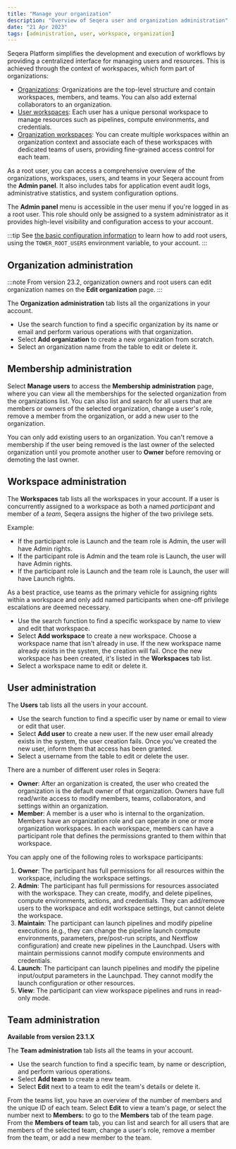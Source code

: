 ```yaml
---
title: "Manage your organization"
description: "Overview of Seqera user and organization administration"
date: "21 Apr 2023"
tags: [administration, user, workspace, organization]
---
```


Seqera Platform simplifies the development and execution of workflows by providing a centralized interface for managing users and resources. This is achieved through the context of workspaces, which form part of organizations:

- [Organizations](../orgs-and-teams/organizations.mdx): Organizations are the top-level structure and contain workspaces, members, and teams. You can also add external collaborators to an organization.
- [User workspaces](../orgs-and-teams/workspace-management.mdx): Each user has a unique personal workspace to manage resources such as pipelines, compute environments, and credentials.
- [Organization workspaces](../orgs-and-teams/workspace-management.mdx): You can create multiple workspaces within an organization context and associate each of these workspaces with dedicated teams of users, providing fine-grained access control for each team.

As a root user, you can access a comprehensive overview of the organizations, workspaces, users, and teams in your Seqera account from the **Admin panel**. It also includes tabs for application event audit logs, administrative statistics, and system configuration options.

The **Admin panel** menu is accessible in the user menu if you're logged in as a root user. This role should only be assigned to a system administrator as it provides high-level visibility and configuration access to your account.

:::tip
See [the basic configuration information](../enterprise/configuration/overview.mdx#basic-configuration) to learn how to add root users, using the `TOWER_ROOT_USERS` environment variable, to your account.
:::

## Organization administration

:::note
From version 23.2, organization owners and root users can edit organization names on the **Edit organization** page.
:::

The **Organization administration** tab lists all the organizations in your account.

- Use the search function to find a specific organization by its name or email and perform various operations with that organization.
- Select **Add organization** to create a new organization from scratch.
- Select an organization name from the table to edit or delete it.

## Membership administration

Select **Manage users** to access the **Membership administration** page, where you can view all the memberships for the selected organization from the organizations list. You can also list and search for all users that are members or owners of the selected organization, change a user's role, remove a member from the organization, or add a new user to the organization.

You can only add existing users to an organization. You can't remove a membership if the user being removed is the last owner of the selected organization until you promote another user to **Owner** before removing or demoting the last owner.

## Workspace administration

The **Workspaces** tab lists all the workspaces in your account. If a user is concurrently assigned to a workspace as both a named _participant_ and member of a _team_, Seqera assigns the higher of the two privilege sets.

Example:

- If the participant role is Launch and the team role is Admin, the user will have Admin rights.
- If the participant role is Admin and the team role is Launch, the user will have Admin rights.
- If the participant role is Launch and the team role is Launch, the user will have Launch rights.

As a best practice, use teams as the primary vehicle for assigning rights within a workspace and only add named participants when one-off privilege escalations are deemed necessary.

- Use the search function to find a specific workspace by name to view and edit that workspace.
- Select **Add workspace** to create a new workspace. Choose a workspace name that isn't already in use. If the new workspace name already exists in the system, the creation will fail. Once the new workspace has been created, it's listed in the **Workspaces** tab list.
- Select a workspace name to edit or delete it.

## User administration

The **Users** tab lists all the users in your account.

- Use the search function to find a specific user by name or email to view or edit that user.
- Select **Add user** to create a new user. If the new user email already exists in the system, the user creation fails. Once you've created the new user, inform them that access has been granted.
- Select a username from the table to edit or delete the user.

There are a number of different user roles in Seqera:

* **Owner**: After an organization is created, the user who created the organization is the default owner of that organization. Owners have full read/write access to modify members, teams, collaborators, and settings within an organization.
* **Member**: A member is a user who is internal to the organization. Members have an organization role and can operate in one or more organization workspaces. In each workspace, members can have a participant role that defines the permissions granted to them within that workspace.

You can apply one of the following roles to workspace participants:

1. **Owner**: The participant has full permissions for all resources within the workspace, including the workspace settings.
2. **Admin**: The participant has full permissions for resources associated with the workspace. They can create, modify, and delete pipelines, compute environments, actions, and credentials. They can add/remove users to the workspace and edit workspace settings, but cannot delete the workspace.
3. **Maintain**: The participant can launch pipelines and modify pipeline executions (e.g., they can change the pipeline launch compute environments, parameters, pre/post-run scripts, and Nextflow configuration) and create new pipelines in the Launchpad. Users with maintain permissions cannot modify compute environments and credentials.
4. **Launch**: The participant can launch pipelines and modify the pipeline input/output parameters in the Launchpad. They cannot modify the launch configuration or other resources.
5. **View**: The participant can view workspace pipelines and runs in read-only mode.

## Team administration

**Available from version 23.1.X**

The **Team administration** tab lists all the teams in your account.

- Use the search function to find a specific team, by name or description, and perform various operations.
- Select **Add team** to create a new team.
- Select **Edit** next to a team to edit the team's details or delete it.

From the teams list, you have an overview of the number of members and the unique ID of each team. Select **Edit** to view a team's page, or select the number next to **Members:** to go to the **Members** tab of the team page. From the **Members of team** tab, you can list and search for all users that are members of the selected team, change a user's role, remove a member from the team, or add a new member to the team.
